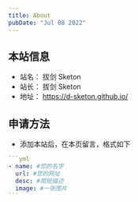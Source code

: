 ---
title: About
pubDate: "Jul 08 2022"
---

## 本站信息

- 站名： 拔剑 Sketon
- 站长： 拔剑 Sketon
- 地址： https://d-sketon.github.io/

## 申请方法

- 添加本站后，在本页留言，格式如下

````yml
```yml
- name: #您的名字
  url: #您的网址
  desc: #简短描述
  image: #一张图片
```
````


<FriendCard />
